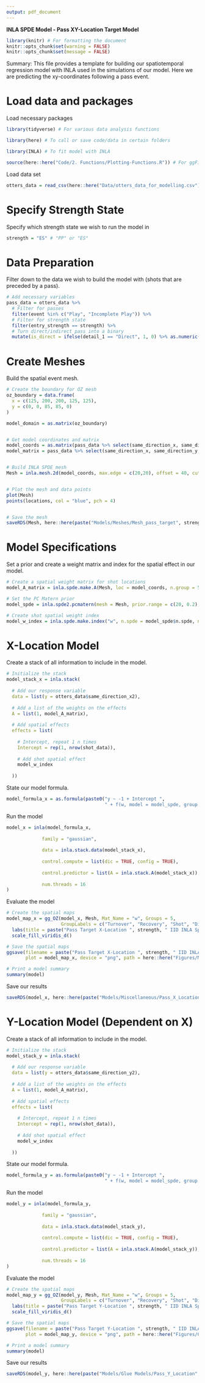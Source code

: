 ```yaml
---
output: pdf_document
---
```


\centering
\Huge

**INLA SPDE Model - Pass XY-Location Target Model**

\raggedright

\rule{\textwidth}{1.5pt}
\small

```r
library(knitr) # For formatting the document
knitr::opts_chunk$set(warning = FALSE)
knitr::opts_chunk$set(message = FALSE)
```

Summary: This file provides a template for building our spatiotemporal regression model with INLA used in the simulations of our model. Here we are predicting the xy-coordinates following a pass event.


# Load data and packages

Load necessary packages

```r
library(tidyverse) # For various data analysis functions

library(here) # To call or save code/data in certain folders

library(INLA) # To fit model with INLA

source(here::here("Code/2. Functions/Plotting-Functions.R")) # For ggField2 function
```

Load data set

```r
otters_data = read_csv(here::here("Data/otters_data_for_modelling.csv"))
```

# Specify Strength State

Specify which strength state we wish to run the model in

```r
strength = "ES" # "PP" or "ES"
```


# Data Preparation

Filter down to the data we wish to build the model with (shots that are preceded by a pass).

```r
# Add necessary variables
pass_data = otters_data %>%
  # Filter for passes
  filter(event %in% c("Play", "Incomplete Play")) %>%
  # Filter for strength state
  filter(entry_strength == strength) %>%
  # Turn direct/indirect pass into a binary
  mutate(is_direct = ifelse(detail_1 == "Direct", 1, 0) %>% as.numeric())
```


# Create Meshes

Build the spatial event mesh.

```r
# Create the boundary for OZ mesh
oz_boundary = data.frame(
  x = c(125, 200, 200, 125, 125),
  y = c(0, 0, 85, 85, 0)
)

model_domain = as.matrix(oz_boundary)


# Get model coordinates and matrix
model_coords = as.matrix(pass_data %>% select(same_direction_x, same_direction_y))
model_matrix = pass_data %>% select(same_direction_x, same_direction_y, is_direct)


# Build INLA SPDE mesh
Mesh = inla.mesh.2d(model_coords, max.edge = c(20,20), offset = 40, cutoff = 20, boundary = model_domain) # Set for computation ease rather than because it is a great mesh, fairly coarse


# Plot the mesh and data points
plot(Mesh)
points(locations, col = "blue", pch = 4)


# Save the mesh
saveRDS(Mesh, here::here(paste("Models/Meshes/Mesh_pass_target", strength, "prediction.Rda", sep = "_")))
```


# Model Specifications

Set a prior and create a weight matrix and index for the spatial effect in our model.

```r
# Create a spatial weight matrix for shot locations
model_A_matrix = inla.spde.make.A(Mesh, loc = model_coords, n.group = 5, group = pass_data$is_direct)

# Set the PC Matern prior
model_spde = inla.spde2.pcmatern(mesh = Mesh, prior.range = c(20, 0.2), prior.sigma = c(0.5, 0.5))

# Create shot spatial weight index
model_w_index = inla.spde.make.index("w", n.spde = model_spde$n.spde, n.group = 5)
```


# X-Location Model

Create a stack of all information to include in the model.

```r
# Initialize the stack
model_stack_x = inla.stack(
  
  # Add our response variable
  data = list(y = otters_data$same_direction_x2), 
  
  # Add a list of the weights on the effects
  A = list(1, model_A_matrix),
  
  # Add spatial effects
  effects = list(
    
    # Intercept, repeat 1 n times
    Intercept = rep(1, nrow(shot_data)),
    
    # Add shot spatial effect
    model_w_index
    
  ))
```

State our model formula.

```r
model_formula_x = as.formula(paste0("y ~ -1 + Intercept ", 
                                    " + f(w, model = model_spde, group = w.group, control.group = list(model = 'iid'))"))
```


Run the model

```r
model_x = inla(model_formula_x,
             
             family = "gaussian",
             
             data = inla.stack.data(model_stack_x),
             
             control.compute = list(dic = TRUE, config = TRUE),
             
             control.predictor = list(A = inla.stack.A(model_stack_x)),
             
             num.threads = 16
)
```


Evaluate the model

```r
# Create the spatial maps
model_map_x = gg_OZ(model_x, Mesh, Mat_Name = "w", Groups = 5, 
                    GroupLabels = c("Turnover", "Recovery", "Shot", "Direct Pass", "Indirect Pass")) +
  labs(title = paste("Pass Target X-Location ", strength, " IID INLA Spatial Map", sep = "")) +
  scale_fill_viridis_d()

# Save the spatial maps
ggsave(filename = paste("Pass Target X-Location ", strength, " IID INLA Spatial Map.png", sep = ""), 
       plot = model_map_x, device = "png", path = here::here("Figures/Miscellaneous/"))

# Print a model summary
summary(model)
```

Save our results

```r
saveRDS(model_x, here::here(paste("Models/Miscellaneous/Pass_X_Location", strength, "model.Rda", sep = "_")))
```


# Y-Location Model (Dependent on X)

Create a stack of all information to include in the model.

```r
# Initialize the stack
model_stack_y = inla.stack(
  
  # Add our response variable
  data = list(y = otters_data$same_direction_y2), 
  
  # Add a list of the weights on the effects
  A = list(1, model_A_matrix),
  
  # Add spatial effects
  effects = list(
    
    # Intercept, repeat 1 n times
    Intercept = rep(1, nrow(shot_data)),
    
    # Add shot spatial effect
    model_w_index
    
  ))
```

State our model formula.

```r
model_formula_y = as.formula(paste0("y ~ -1 + Intercept ", 
                                    " + f(w, model = model_spde, group = w.group, control.group = list(model = 'iid'))"))
```


Run the model

```r
model_y = inla(model_formula_y,
             
             family = "gaussian",
             
             data = inla.stack.data(model_stack_y),
             
             control.compute = list(dic = TRUE, config = TRUE),
             
             control.predictor = list(A = inla.stack.A(model_stack_y)),
             
             num.threads = 16
)
```


Evaluate the model

```r
# Create the spatial maps
model_map_y = gg_OZ(model_y, Mesh, Mat_Name = "w", Groups = 5,
                    GroupLabels = c("Turnover", "Recovery", "Shot", "Direct Pass", "Indirect Pass")) +
  labs(title = paste("Pass Target Y-Location ", strength, " IID INLA Spatial Map", sep = "")) +
  scale_fill_viridis_d()

# Save the spatial maps
ggsave(filename = paste("Pass Target Y-Location ", strength, " IID INLA Spatial Map.png", sep = ""), 
       plot = model_map_y, device = "png", path = here::here("Figures/Glue Models/"))

# Print a model summary
summary(model)
```

Save our results

```r
saveRDS(model_y, here::here(paste("Models/Glue Models/Pass_Y_Location", strength, "model.Rda", sep = "_")))
```

